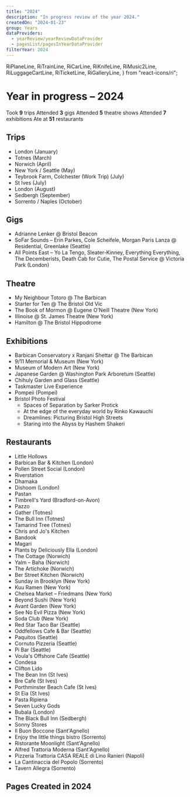 ```yaml
---
title: "2024"
description: "In progress review of the year 2024."
createdOn: "2024-01-23"
group: Years
dataProviders:
  - yearReview/yearReviewDataProvider
  - pagesList/pagesInYearDataProvider
filterYear: 2024
---
```


  RiPlaneLine,
  RiTrainLine,
  RiCarLine,
  RiKnifeLine,
  RiMusic2Line,
  RiLuggageCartLine,
  RiTicketLine,
  RiGalleryLine,
} from "react-icons/ri";

# Year in progress – 2024

<EmbeddedWrapper>
  <Wall>
    <Tile>
      <Icon component={RiLuggageCartLine} /> Took <strong>9</strong> trips
    </Tile>
    <Tile>
      <Icon component={RiMusic2Line} /> Attended <strong>3</strong> gigs
    </Tile>
    <Tile>
      <Icon component={RiTicketLine} /> Attended <strong>5</strong> theatre
      shows
    </Tile>
    <Tile>
      <Icon component={RiGalleryLine} /> Attended <strong>7</strong> exhibitions
    </Tile>
    <Tile>
      <Icon component={RiKnifeLine} /> Ate at <strong>51</strong> restaurants
    </Tile>
    <CountTiles />
  </Wall>
</EmbeddedWrapper>

## Trips

- <Icon component={RiTrainLine} />
  London (January)
- <Icon component={RiTrainLine} />
  Totnes (March)
- <Icon component={RiTrainLine} />
  Norwich (April)
- <Icon component={RiPlaneLine} />
  New York / Seattle (May)
- <Icon component={RiTrainLine} />
  Teybrook Farm, Colchester (Work Trip) (July)
- <Icon component={RiTrainLine} />
  St Ives (July)
- <Icon component={RiTrainLine} />
  London (August)
- <Icon component={RiCarLine} />
  Sedbergh (September)
- <Icon component={RiPlaneLine} />
  Sorrento / Naples (October)

## Gigs

- Adrianne Lenker @ Bristol Beacon
- SoFar Sounds – Erin Parkes, Cole Scheifele, Morgan Paris Lanza @ Residential, Greenlake (Seattle)
- All Points East – Yo La Tengo, Sleater-Kinney, Everything Everything, The Decemberists, Death Cab for Cutie, The Postal Service @ Victoria Park (London)

## Theatre

- My Neighbour Totoro @ The Barbican
- Starter for Ten @ The Bristol Old Vic
- The Book of Mormon @ Eugene O'Neill Theatre (New York)
- Illinoise @ St. James Theatre (New York)
- Hamilton @ The Bristol Hippodrome

## Exhibitions

- Barbican Conservatory x Ranjani Shettar @ The Barbican
- 9/11 Memorial & Museum (New York)
- Museum of Modern Art (New York)
- Japanese Garden @ Washington Park Arboretum (Seattle)
- Chihuly Garden and Glass (Seattle)
- Taskmaster Live Experience
- Pompeii (Pompei)
- Bristol Photo Festival
  - Spaces of Separation by Sarker Protick
  - At the edge of the everyday world by Rinko Kawauchi
  - Dreamlines: Picturing Bristol High Streets
  - Staring into the Abyss by Hashem Shakeri

## Restaurants

- Little Hollows
- Barbican Bar & Kitchen (London)
- Pollen Street Social (London)
- Riverstation
- Dhamaka
- Dishoom (London)
- Pastan
- Timbrell's Yard (Bradford-on-Avon)
- Pazzo
- Gather (Totnes)
- The Bull Inn (Totnes)
- Tamarind Tree (Totnes)
- Chris and Jo's Kitchen
- Bandook
- Magari
- Plants by Deliciously Ella (London)
- The Cottage (Norwich)
- Yalm – Baha (Norwich)
- The Artichoke (Norwich)
- Ber Street Kitchen (Norwich)
- Sunday in Brooklyn (New York)
- Kuu Ramen (New York)
- Chelsea Market – Friedmans (New York)
- Beyond Sushi (New York)
- Avant Garden (New York)
- See No Evil Pizza (New York)
- Soda Club (New York)
- Red Star Taco Bar (Seattle)
- Oddfellows Cafe & Bar (Seattle)
- Paquitos (Seattle)
- Cornuto Pizzeria (Seattle)
- Pi Bar (Seattle)
- Voula's Offshore Cafe (Seattle)
- Condesa
- Clifton Lido
- The Bean Inn (St Ives)
- Bre Cafe (St Ives)
- Porthminster Beach Cafe (St Ives)
- St Eia (St Ives)
- Pasta Ripiena
- Seven Lucky Gods
- Bubala (London)
- The Black Bull Inn (Sedbergh)
- Sonny Stores
- Il Buon Boccone (Sant'Agnello)
- Enjoy the little things bistro (Sorrento)
- Ristorante Moonlight (Sant'Agnello)
- Alfred Trattoria Moderna (Sant'Agnello)
- Pizzeria Trattoria CASA REALE di Lino Ranieri (Napoli)
- La Cantinaccia del Popolo (Sorrento)
- Tavern Allegra (Sorrento)

## Pages Created in 2024

<PagesList withIndex={true} />
